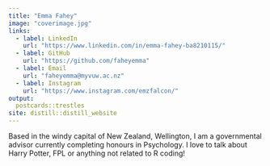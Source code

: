 ---
title: "Emma Fahey"
image: "coverimage.jpg"
links:
  - label: LinkedIn
    url: "https://www.linkedin.com/in/emma-fahey-ba8210115/"
  - label: GitHub
    url: "https://github.com/faheyemma"
  - label: Email
    url: "faheyemma@myvuw.ac.nz"
  - label: Instagram
    url: "https://www.instagram.com/emzfalcon/"
output:
  postcards::trestles
site: distill::distill_website
---
 
Based in the windy capital of New Zealand, Wellington, I am a governmental advisor currently completing honours in Psychology. 
I love to talk about Harry Potter, FPL or anything not related to R coding! \  


